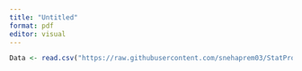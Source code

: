 ```yaml
---
title: "Untitled"
format: pdf
editor: visual
---
```



```r
Data <- read.csv("https://raw.githubusercontent.com/snehaprem03/StatProject/main/communities.data")
```



